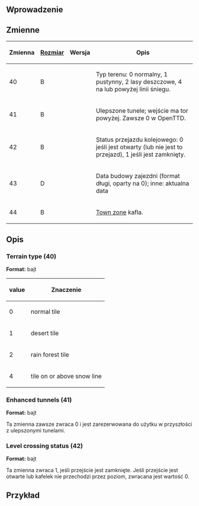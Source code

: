 {{pl/Development/NewGRF/inne strony|en=newgrf-specs.tt-wiki.net/wiki/VariationalAction2/Roadtypes|pl=pl/Development/NewGRF/NFO Specs/VariationalAction2/Roadtypes |sub=nfo}}
<!--{{-}}<br>--><!--{{ambox | text = w trakcie edycji.}}--><!-- -->
==Wprowadzenie==

==<span title="Variables" id="Variables">Zmienne</span>==

{| 
|-
!Zmienna !![[pl/Development/NewGRF/NFO Specs/GRFActionsDetailed|Rozmiar]]!!Wersja  !! Opis
|-
|40||B||{{pl/Development/NewGRF/ottdp|1.10}}||Typ terenu: 0 normalny, 1 pustynny, 2 lasy deszczowe, 4 na lub powyżej linii śniegu.
|-
|41||B||{{pl/Development/NewGRF/ottdp|1.10}}||Ulepszone tunele; wejście ma tor powyżej. Zawsze 0 w OpenTTD.
|-
|42||B||{{pl/Development/NewGRF/ottdp|1.10}}||Status przejazdu kolejowego: 0 jeśli jest otwarty (lub nie jest to przejazd), 1 jeśli jest zamknięty.
|-
|43||D||{{pl/Development/NewGRF/ottdp|1.10}}||Data budowy zajezdni (format długi, oparty na 0); inne: aktualna data
|-
|44||B||{{pl/Development/NewGRF/ottdp|1.10}}||[[pl/Development/NewGRF/NFO Specs/TownZones|Town zone]] kafla.
|}

==<span id=Description>Opis</span>==
=== Terrain type (40) ===

'''Format:''' bajt

{| 
|-
!value!!Znaczenie
|-
|0||normal tile
|-
|1||desert tile
|-
|2||rain forest tile
|-
|4||tile on or above snow line
|}

=== Enhanced tunnels (41) ===

'''Format:''' bajt

Ta zmienna zawsze zwraca 0 i jest zarezerwowana do użytku w przyszłości z ulepszonymi tunelami.

=== Level crossing status (42) ===

'''Format:''' bajt

Ta zmienna zwraca 1, jeśli przejście jest zamknięte. Jeśli przejście jest otwarte lub kafelek nie przechodzi przez poziom, zwracana jest wartość 0.

==Przykład==